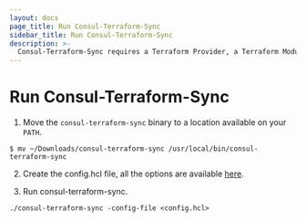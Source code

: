 ```yaml
---
layout: docs
page_title: Run Consul-Terraform-Sync
sidebar_title: Run Consul-Terraform-Sync
description: >-
  Consul-Terraform-Sync requires a Terraform Provider, a Terraform Module and a running Consul Cluster outside of the consul-terraform-sync daemon.
---
```


# Run Consul-Terraform-Sync

1. Move the `consul-terraform-sync` binary to a location available on your `PATH`.

```
$ mv ~/Downloads/consul-terraform-sync /usr/local/bin/consul-terraform-sync
```

2. Create the config.hcl file, all the options are available [here](/docs/nia/installation/configuration).

3. Run consul-terraform-sync.

```
./consul-terraform-sync -config-file <config.hcl>
```
